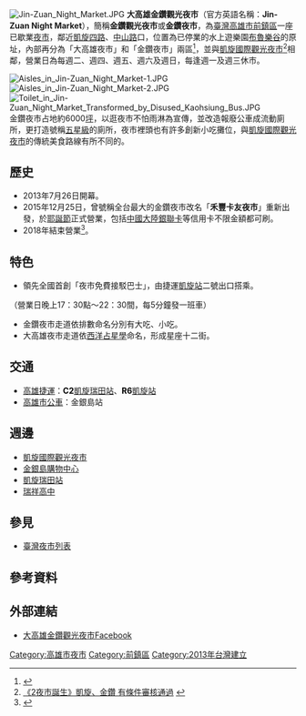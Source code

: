 {{coord|22.6001926|N|120.3218857|E|format=dms|display=title|scale:10000}}
[[File:Jin-Zuan_Night_Market.JPG|thumb]]
'''大高雄金鑽觀光夜市'''（官方英語名稱：'''Jin-Zuan Night Market'''），簡稱'''金鑽觀光夜市'''或'''金鑽夜市'''，為[[臺灣|臺灣]][[高雄市|高雄市]][[前鎮區|前鎮區]]一座已歇業[[夜市|夜市]]，鄰近[[凱旋路_(高雄市)|凱旋四路]]、[[中山路_(高雄市區)|中山路]]口，位置為已停業的水上遊樂園[[布魯樂谷|布魯樂谷]]的原址，內部再分為「大高雄夜市」和「金鑽夜市」兩區<ref>{{Cite web |url=http://www.appledaily.com.tw/appledaily/article/headline/20130620/35095847/ |title=未開幕 新夜市先索16萬攤租 |accessdate=2013-09-09 |archive-date=2013-08-01 |archive-url=https://web.archive.org/web/20130801004859/http://www.appledaily.com.tw/appledaily/article/headline/20130620/35095847 |dead-url=no }}</ref>，並與[[凱旋國際觀光夜市|凱旋國際觀光夜市]]<ref>[http://www.libertytimes.com.tw/2013/new/mar/19/today-south18.htm 《2夜市誕生》凱旋、金鑽 有條件審核通過] {{webarchive|url=https://web.archive.org/web/20130731041706/http://www.libertytimes.com.tw/2013/new/mar/19/today-south18.htm |date=2013-07-31 }}</ref>相鄰，營業日為每週二、週四、週五、週六及週日，每逢週一及週三休市。

[[File:Aisles_in_Jin-Zuan_Night_Market-1.JPG|thumb]]
[[File:Aisles_in_Jin-Zuan_Night_Market-2.JPG|thumb]]
[[File:Toilet_in_Jin-Zuan_Night_Market_Transformed_by_Disused_Kaohsiung_Bus.JPG|thumb]]
金鑽夜市占地約6000[[坪|坪]]，以逛夜市不怕雨淋為宣傳，並改造報廢公車成流動廁所，更打造號稱[[五星級|五星級]]的廁所，夜市裡頭也有許多創新小吃攤位，與[[凱旋國際觀光夜市|凱旋國際觀光夜市]]的傳統美食路線有所不同的。

==歷史==
* 2013年7月26日開幕。
* 2015年12月25日，曾號稱全台最大的金鑽夜市改名「'''禾豐卡友夜市'''」重新出發，於[[耶誕節|耶誕節]]正式營業，包括[[中國大陸|中國大陸]][[銀聯卡|銀聯卡]]等信用卡不限金額都可刷。
* 2018年結束營業<ref>{{Cite web |url=https://tw.appledaily.com/new/realtime/20180805/1403713/ |title=【夜市傳奇4】金鑽倒了、六合苦撐　高雄只剩瑞豐獨秀 |accessdate=2019-03-22 |archive-date=2019-07-01 |archive-url=https://web.archive.org/web/20190701094600/https://tw.appledaily.com/new/realtime/20180805/1403713/ |dead-url=no }}</ref>。

== 特色 ==
*領先全國首創「夜市免費接駁巴士」，由捷運[[凱旋站_(臺灣)|凱旋站]]二號出口搭乘。
（營業日晚上17：30點～22：30間，每5分鐘發一班車）
*金鑽夜市走道依排數命名分別有大吃、小吃。
*大高雄夜市走道依[[西洋占星學|西洋占星學]]命名，形成星座十二街。

== 交通 ==
*[[高雄捷運|高雄捷運]]：<font color={{高雄捷運色彩|環}}>'''C2'''</font>[[凱旋瑞田站|凱旋瑞田站]]、<font color={{高雄捷運色彩|紅}}>'''R6'''</font>[[凱旋站_(高雄市)|凱旋站]]
*[[高雄市公車|高雄市公車]]：金銀島站

== 週邊 ==
*[[凱旋國際觀光夜市|凱旋國際觀光夜市]]
*[[金銀島購物中心|金銀島購物中心]]
*[[凱旋瑞田站|凱旋瑞田站]]
*[[瑞祥高中|瑞祥高中]]

==參見==
*[[臺灣夜市列表|臺灣夜市列表]]

==參考資料==
{{reflist}}

==外部連結==
* [https://www.facebook.com/kaoushiung788?fref=ts 大高雄金鑽觀光夜市Facebook]{{dead link|date=2018年4月 |bot=InternetArchiveBot |fix-attempted=yes }}

[[Category:高雄市夜市|Category:高雄市夜市]]
[[Category:前鎮區|Category:前鎮區]]
[[Category:2013年台灣建立|Category:2013年台灣建立]]